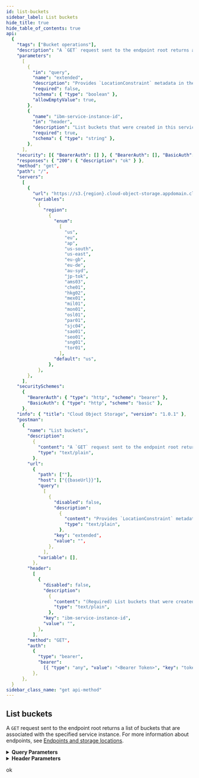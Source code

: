 ```yaml
---
id: list-buckets
sidebar_label: List buckets
hide_title: true
hide_table_of_contents: true
api:
  {
    "tags": ["Bucket operations"],
    "description": "A `GET` request sent to the endpoint root returns a list of buckets that are associated with the specified service instance.\nFor more information about endpoints, see [Endpoints and storage locations](https://cloud.ibm.com/docs/cloud-object-storage?topic=cloud-object-storage-endpoints#endpoints).",
    "parameters":
      [
        {
          "in": "query",
          "name": "extended",
          "description": "Provides `LocationConstraint` metadata in the listing.",
          "required": false,
          "schema": { "type": "boolean" },
          "allowEmptyValue": true,
        },
        {
          "name": "ibm-service-instance-id",
          "in": "header",
          "description": "List buckets that were created in this service instance.",
          "required": true,
          "schema": { "type": "string" },
        },
      ],
    "security": [{ "BearerAuth": [] }, { "BearerAuth": [], "BasicAuth": [] }],
    "responses": { "200": { "description": "ok" } },
    "method": "get",
    "path": "/",
    "servers":
      [
        {
          "url": "https://s3.{region}.cloud-object-storage.appdomain.cloud",
          "variables":
            {
              "region":
                {
                  "enum":
                    [
                      "us",
                      "eu",
                      "ap",
                      "us-south",
                      "us-east",
                      "eu-gb",
                      "eu-de",
                      "au-syd",
                      "jp-tok",
                      "ams03",
                      "che01",
                      "hkg02",
                      "mex01",
                      "mil01",
                      "mon01",
                      "osl01",
                      "par01",
                      "sjc04",
                      "sao01",
                      "seo01",
                      "sng01",
                      "tor01",
                    ],
                  "default": "us",
                },
            },
        },
      ],
    "securitySchemes":
      {
        "BearerAuth": { "type": "http", "scheme": "bearer" },
        "BasicAuth": { "type": "http", "scheme": "basic" },
      },
    "info": { "title": "Cloud Object Storage", "version": "1.0.1" },
    "postman":
      {
        "name": "List buckets",
        "description":
          {
            "content": "A `GET` request sent to the endpoint root returns a list of buckets that are associated with the specified service instance.\nFor more information about endpoints, see [Endpoints and storage locations](https://cloud.ibm.com/docs/cloud-object-storage?topic=cloud-object-storage-endpoints#endpoints).",
            "type": "text/plain",
          },
        "url":
          {
            "path": [""],
            "host": ["{{baseUrl}}"],
            "query":
              [
                {
                  "disabled": false,
                  "description":
                    {
                      "content": "Provides `LocationConstraint` metadata in the listing.",
                      "type": "text/plain",
                    },
                  "key": "extended",
                  "value": "",
                },
              ],
            "variable": [],
          },
        "header":
          [
            {
              "disabled": false,
              "description":
                {
                  "content": "(Required) List buckets that were created in this service instance.",
                  "type": "text/plain",
                },
              "key": "ibm-service-instance-id",
              "value": "",
            },
          ],
        "method": "GET",
        "auth":
          {
            "type": "bearer",
            "bearer":
              [{ "type": "any", "value": "<Bearer Token>", "key": "token" }],
          },
      },
  }
sidebar_class_name: "get api-method"
---
```



## List buckets

A `GET` request sent to the endpoint root returns a list of buckets that are associated with the specified service instance.
For more information about endpoints, see [Endpoints and storage locations](https://cloud.ibm.com/docs/cloud-object-storage?topic=cloud-object-storage-endpoints#endpoints).

<details style={{"marginBottom":"1rem"}}><summary style={{}}><strong>Query Parameters</strong></summary><div><ul><ParamsItem className={"paramsItem"} param={{"in":"query","name":"extended","description":"Provides `LocationConstraint` metadata in the listing.","required":false,"schema":{"type":"boolean"},"allowEmptyValue":true}}></ParamsItem></ul></div></details><details style={{"marginBottom":"1rem"}}><summary style={{}}><strong>Header Parameters</strong></summary><div><ul><ParamsItem className={"paramsItem"} param={{"name":"ibm-service-instance-id","in":"header","description":"List buckets that were created in this service instance.","required":true,"schema":{"type":"string"}}}></ParamsItem></ul></div></details><div><Tabs><TabItem label={"200"} value={"200"}><div>

ok

</div><div></div></TabItem></Tabs></div>


